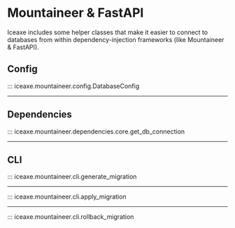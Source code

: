 # Mountaineer & FastAPI

Iceaxe includes some helper classes that make it easier to connect to databases
from within dependency-injection frameworks (like Mountaineer & FastAPI).

## Config

::: iceaxe.mountaineer.config.DatabaseConfig

---

## Dependencies

::: iceaxe.mountaineer.dependencies.core.get_db_connection

---

## CLI

::: iceaxe.mountaineer.cli.generate_migration

---

::: iceaxe.mountaineer.cli.apply_migration

---

::: iceaxe.mountaineer.cli.rollback_migration
